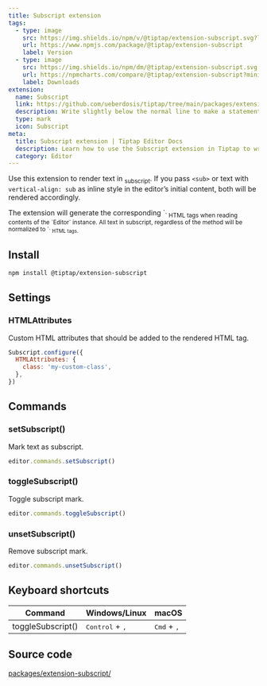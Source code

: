 ```yaml
---
title: Subscript extension
tags:
  - type: image
    src: https://img.shields.io/npm/v/@tiptap/extension-subscript.svg?label=version
    url: https://www.npmjs.com/package/@tiptap/extension-subscript
    label: Version
  - type: image
    src: https://img.shields.io/npm/dm/@tiptap/extension-subscript.svg
    url: https://npmcharts.com/compare/@tiptap/extension-subscript?minimal=true
    label: Downloads
extension:
  name: Subscript
  link: https://github.com/ueberdosis/tiptap/tree/main/packages/extension-subscript
  description: Write slightly below the normal line to make a statement.
  type: mark
  icon: Subscript
meta:
  title: Subscript extension | Tiptap Editor Docs
  description: Learn how to use the Subscript extension in Tiptap to write slightly below the normal line and show your unique style.
  category: Editor
---
```



Use this extension to render text in <sub>subscript</sub>. If you pass `<sub>` or text with `vertical-align: sub` as inline style in the editor’s initial content, both will be rendered accordingly.

<Callout title="Restrictions" variant="default">
    The extension will generate the corresponding `<sub>` HTML tags when reading contents of the `Editor` instance. All text in subscript, regardless of the method will be normalized to `<sub>` HTML tags.
</Callout>

<CodeDemo path="/Marks/Subscript" />

## Install

```bash
npm install @tiptap/extension-subscript
```

## Settings

### HTMLAttributes

Custom HTML attributes that should be added to the rendered HTML tag.

```js
Subscript.configure({
  HTMLAttributes: {
    class: 'my-custom-class',
  },
})
```

## Commands

### setSubscript()

Mark text as subscript.

```js
editor.commands.setSubscript()
```

### toggleSubscript()

Toggle subscript mark.

```js
editor.commands.toggleSubscript()
```

### unsetSubscript()

Remove subscript mark.

```js
editor.commands.unsetSubscript()
```

## Keyboard shortcuts

| Command           | Windows/Linux                     | macOS                         |
| ----------------- | --------------------------------- | ----------------------------- |
| toggleSubscript() | <kbd>Control</kbd> + <kbd>,</kbd> | <kbd>Cmd</kbd> + <kbd>,</kbd> |

## Source code

[packages/extension-subscript/](https://github.com/ueberdosis/tiptap/blob/main/packages/extension-subscript/)
